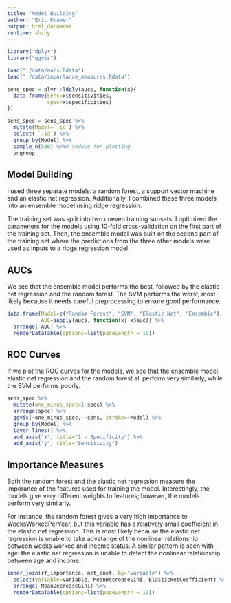 ```yaml
---
title: "Model Building"
author: "Eric Kramer"
output: html_document
runtime: shiny
---
```


```r
library("dplyr")
library("ggvis")

load("./data/aucs.Rdata")
load("./data/importance_measures.Rdata")

sens_spec = plyr::ldply(aucs, function(x){
  data.frame(sens=x$sensitivities,
             spec=x$specificities)
}) 

sens_spec = sens_spec %>%
  mutate(Model=`.id`) %>%
  select(-`.id`) %>%
  group_by(Model) %>%
  sample_n(500) %>%# reduce for plotting
  ungroup

```

## Model Building

I used three separate models: a random forest, a support vector machine and an elastic net regression. Additionally, I combined these three models into an ensemble model using ridge regression.

The training set was split into two uneven training subsets. I optimized the parameters for the models using 10-fold cross-validation on the first part of the training set. Then, the ensemble model was built on the second part of the training set where the predictions from the three other models were used as inputs to a ridge regression model. 

## AUCs

We see that the ensemble model performs the best, followed by the elastic net regression and the random forest. The SVM performs the worst, most likely because it needs careful preprocessing to ensure good performance.

```r
data.frame(Model=c("Random Forest", "SVM", "Elastic Net", "Ensemble"),
           AUC=sapply(aucs, function(x) x$auc)) %>%
  arrange(-AUC) %>%
  renderDataTable(options=list(pageLength = 10))
```

## ROC Curves

If we plot the ROC curves for the models, we see that the ensemble model, elastic net regression and the random forest all perform very similarly, while the SVM performs poorly.

```r

sens_spec %>%
  mutate(one_minus_spec=1-spec) %>%
  arrange(spec) %>%
  ggvis(~one_minus_spec, ~sens, stroke=~Model) %>%
  group_by(Model) %>%
  layer_lines() %>%
  add_axis("x", title="1 - Specificity") %>%
  add_axis("y", title="Sensitivity")

```

## Importance Measures

Both the random forest and the elastic net regression measure the imporance of the features used for training the model. Interestingly, the models give very different weights to features; however, the models perform very similarly.

For instance, the random forest gives a very high importance to WeeksWorkedPerYear, but this variable has a relatively small coefficient in the elastic net regression. This is most likely because the elastic net regression is unable to take advatange of the nonlinear relationship between weeks worked and income status. A similar pattern is seen with age: the elastic net regression is unable to detect the nonlinear relationship between age and income.

```r

inner_join(rf_importance, net_coef, by="variable") %>%
  select(Variable=variable, MeanDecreaseGini, ElasticNetCoefficient) %>%
  arrange(-MeanDecreaseGini) %>%
  renderDataTable(options=list(pageLength = 10))

```